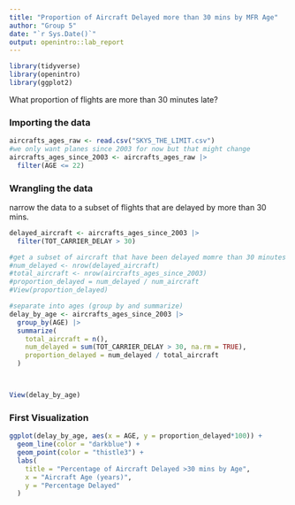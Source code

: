 ```yaml
---
title: "Proportion of Aircraft Delayed more than 30 mins by MFR Age"
author: "Group 5"
date: "`r Sys.Date()`"
output: openintro::lab_report
---
```


```r
library(tidyverse)
library(openintro)
library(ggplot2)
```

What proportion of flights are more than 30 minutes late?

### Importing the data
```r
aircrafts_ages_raw <- read.csv("SKYS_THE_LIMIT.csv")
#we only want planes since 2003 for now but that might change
aircrafts_ages_since_2003 <- aircrafts_ages_raw |>
  filter(AGE <= 22)
```

### Wrangling the data
narrow the data to a subset of flights that are delayed by more than 30 mins.
```r
delayed_aircraft <- aircrafts_ages_since_2003 |> 
  filter(TOT_CARRIER_DELAY > 30)

#get a subset of aircraft that have been delayed momre than 30 minutes
#num_delayed <- nrow(delayed_aircraft)
#total_aircraft <- nrow(aircrafts_ages_since_2003)
#proportion_delayed = num_delayed / num_aircraft
#View(proportion_delayed)

#separate into ages (group by and summarize)
delay_by_age <- aircrafts_ages_since_2003 |>
  group_by(AGE) |>
  summarize(
    total_aircraft = n(),
    num_delayed = sum(TOT_CARRIER_DELAY > 30, na.rm = TRUE),
    proportion_delayed = num_delayed / total_aircraft
  )



View(delay_by_age)
```

### First Visualization
```r
ggplot(delay_by_age, aes(x = AGE, y = proportion_delayed*100)) +
  geom_line(color = "darkblue") +
  geom_point(color = "thistle3") +
  labs(
    title = "Percentage of Aircraft Delayed >30 mins by Age",
    x = "Aircraft Age (years)",
    y = "Percentage Delayed"
  ) 

```